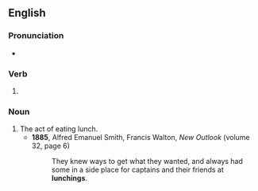 ==English==

===Pronunciation===
* {{IPA|en|/ˈlʌntʃɪŋ/}}

===Verb===
{{head|en|verb form}}

# {{present participle of|en|lunch|nocat=1}}

===Noun===
{{en-noun}}

# The act of eating lunch.
#* '''1885''', Alfred Emanuel Smith, ‎Francis Walton, ''New Outlook'' (volume 32, page 6)
#*: They knew ways to get what they wanted, and always had some in a side place for captains and their friends at '''lunchings'''.